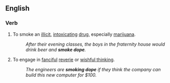 ==English==

===Verb===
{{en-verb|inf=[[to]] [[smoke]] [[dope]]|smokes dope|smoking dope|smoked dope}}

#{{idiom}} To smoke an [[illicit]], [[intoxicating]] [[drug]], especially [[marijuana]].
#:''After their evening classes, the boys in the fraternity house would drink beer and '''smoke dope'''.''
#{{idiom}} To engage in [[fanciful]] [[reverie]] or [[wishful thinking]].
#:''The engineers are '''smoking dope''' if they think the company can build this new computer for $100.''